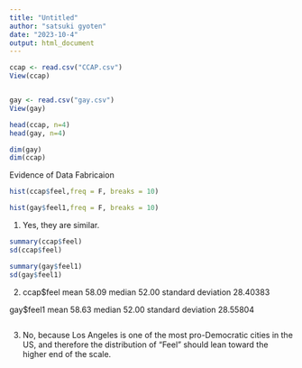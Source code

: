 ```yaml
---
title: "Untitled"
author: "satsuki gyoten"
date: "2023-10-4"
output: html_document
---
```

```r

ccap <- read.csv("CCAP.csv")
View(ccap)


gay <- read.csv("gay.csv")
View(gay)

head(ccap, n=4)
head(gay, n=4)

dim(gay)
dim(ccap)

```
Evidence of Data Fabricaion

```r
hist(ccap$feel,freq = F, breaks = 10)

hist(gay$feel1,freq = F, breaks = 10)


```
1.
Yes, they are similar.

```r
summary(ccap$feel)
sd(ccap$feel)

summary(gay$feel1)
sd(gay$feel1)
```
2.
ccap$feel
mean 58.09
median 52.00
standard deviation 28.40383

gay$feel1
mean 58.63
median 52.00
standard deviation 28.55804

```r

```
3.
No, because Los Angeles is one of the most pro-Democratic cities in the US, and therefore the distribution of "Feel" should lean toward the higher end of the scale.

```r

```

